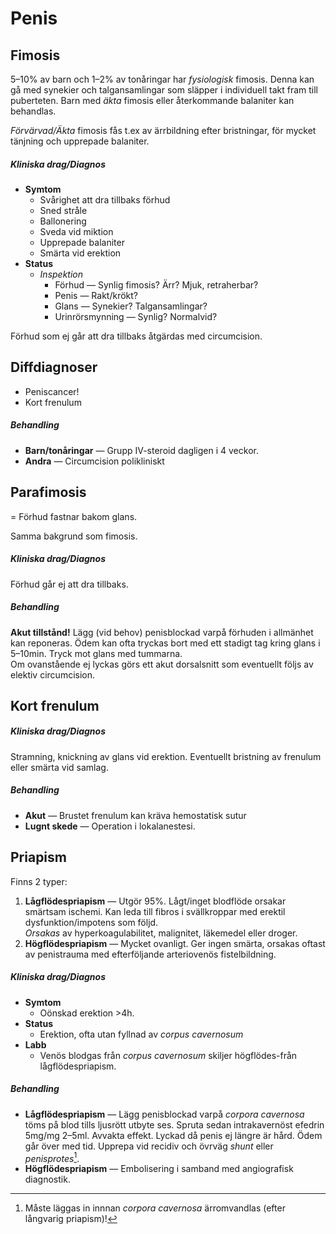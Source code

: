 # Penis

## Fimosis

5--10% av barn och 1--2% av tonåringar har *fysiologisk* fimosis. Denna kan gå
med synekier och talgansamlingar som släpper i individuell takt fram till
puberteten. Barn med *äkta* fimosis eller återkommande balaniter kan behandlas.

*Förvärvad/Äkta* fimosis fås t.ex av ärrbildning efter bristningar, för mycket
tänjning och upprepade balaniter.

##### Kliniska drag/Diagnos

- **Symtom**
  - Svårighet att dra tillbaks förhud
  - Sned stråle
  - Ballonering
  - Sveda vid miktion
  - Upprepade balaniter
  - Smärta vid erektion
- **Status**
  - *Inspektion*
    - Förhud --- Synlig fimosis? Ärr? Mjuk, retraherbar?
    - Penis --- Rakt/krökt?
    - Glans --- Synekier? Talgansamlingar?
    - Urinrörsmynning --- Synlig? Normalvid?

Förhud som ej går att dra tillbaks åtgärdas med circumcision.

::: {.callout-tip}

## Diffdiagnoser

- Peniscancer!
- Kort frenulum
:::

##### Behandling

- **Barn/tonåringar** --- Grupp IV-steroid dagligen i 4 veckor.
- **Andra** --- Circumcision polikliniskt

## Parafimosis

= Förhud fastnar bakom glans.

Samma bakgrund som fimosis. 

##### Kliniska drag/Diagnos

Förhud går ej att dra tillbaks.

##### Behandling

**Akut tillstånd!** Lägg (vid behov) penisblockad varpå förhuden i allmänhet kan
reponeras. Ödem kan ofta tryckas bort med ett stadigt tag kring glans i
5--10min. Tryck mot glans med tummarna.         
Om ovanstående ej lyckas görs ett akut dorsalsnitt som eventuellt följs av
elektiv circumcision.

## Kort frenulum

##### Kliniska drag/Diagnos

Stramning, knickning av glans vid erektion. Eventuellt bristning av frenulum
eller smärta vid samlag.

##### Behandling

- **Akut** --- Brustet frenulum kan kräva hemostatisk sutur
- **Lugnt skede** --- Operation i lokalanestesi.

## Priapism

Finns 2 typer:

1. **Lågflödespriapism** --- Utgör 95%. Lågt/inget blodflöde orsakar smärtsam
   ischemi. Kan leda till fibros i svällkroppar med erektil dysfunktion/impotens
   som följd.       
   *Orsakas* av hyperkoagulabilitet, malignitet, läkemedel eller droger.
2. **Högflödespriapism** --- Mycket ovanligt. Ger ingen smärta, orsakas oftast
   av penistrauma med efterföljande arteriovenös fistelbildning.

##### Kliniska drag/Diagnos

- **Symtom**
  - Oönskad erektion >4h.
- **Status**
  - Erektion, ofta utan fyllnad av *corpus cavernosum*
- **Labb**
  - Venös blodgas från *corpus cavernosum* skiljer högflödes-från
  lågflödespriapism.

##### Behandling

- **Lågflödespriapism** --- Lägg penisblockad varpå *corpora cavernosa* töms på
  blod tills ljusrött utbyte ses. Spruta sedan intrakavernöst efedrin 5mg/mg
2--5ml. Avvakta effekt. Lyckad då penis ej längre är hård. Ödem går över med
tid. Upprepa vid recidiv och övrväg *shunt* eller *penisprotes*^[Måste läggas in
innnan *corpora cavernosa* ärromvandlas (efter långvarig priapism)!].
- **Högflödespriapism** --- Embolisering i samband med angiografisk diagnostik.
